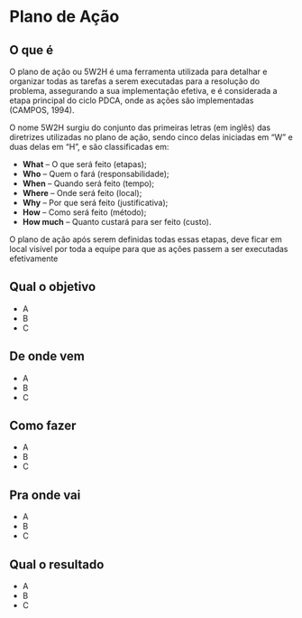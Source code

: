 # Plano de Ação

## O que é {-}

O plano de ação ou 5W2H é uma ferramenta utilizada para detalhar e organizar todas as tarefas a serem executadas para a resolução do problema, assegurando a sua implementação efetiva, e é considerada a etapa principal do ciclo PDCA, onde as ações são implementadas (CAMPOS, 1994). 

O nome 5W2H surgiu do conjunto das primeiras letras (em inglês) das diretrizes utilizadas no plano de ação, sendo cinco delas iniciadas em “W” e duas delas em “H”, e são classificadas em: 

- **What** – O que será feito (etapas);
- **Who** – Quem o fará (responsabilidade);
- **When** – Quando será feito (tempo);
- **Where** – Onde será feito (local);
- **Why** – Por que será feito (justificativa);
- **How** – Como será feito (método);
- **How much** – Quanto custará para ser feito (custo).

O plano de ação após serem definidas todas essas etapas, deve ficar em local visível por toda a equipe para que as ações passem a ser executadas efetivamente

## Qual o objetivo {-}

- A
- B
- C

## De onde vem {-}

- A
- B
- C

## Como fazer {-}

- A
- B
- C

## Pra onde vai {-}

- A
- B
- C

## Qual o resultado {-}

- A
- B
- C

